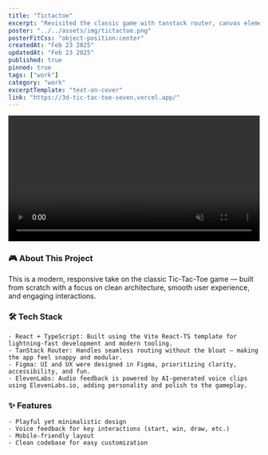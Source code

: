 ```yaml
---
title: "Tictactoe"
excerpt: "Revisited the classic game with tanstack router, canvas element... "
poster: "../../assets/img/tictactoe.png"
posterFitCss: "object-position:center"
createdAt: "Feb 23 2025"
updatedAt: "Feb 23 2025"
published: true
pinned: true
tags: ["work"]
category: "work"
excerptTemplate: "text-on-cover"
link: "https://3d-tic-tac-toe-seven.vercel.app/"
---
```




<video  class="m-v-sm-2" controls width="100%" autoplay loop muted playsinline>
  <source src={video} type="video/mp4" />
  Your browser does not support the video tag.
</video>

<p>
<a href="https://3d-tic-tac-3a6wpx5dp-burak-kuyucakls-projects.vercel.app/"  class="labelsmall" target="_blank">
  <IconGithub fill="var(--clr-on-surface)"/>
</a>
</p>

###  🎮 About This Project

This is a modern, responsive take on the classic Tic-Tac-Toe game — built from scratch with a focus on clean architecture, smooth user experience, and engaging interactions.

### 🛠 Tech Stack
	- React + TypeScript: Built using the Vite React-TS template for lightning-fast development and modern tooling.
	- TanStack Router: Handles seamless routing without the bloat — making the app feel snappy and modular.
	- Figma: UI and UX were designed in Figma, prioritizing clarity, accessibility, and fun.
	- ElevenLabs: Audio feedback is powered by AI-generated voice clips using ElevenLabs.io, adding personality and polish to the gameplay.

### ✨ Features
	- Playful yet minimalistic design
	- Voice feedback for key interactions (start, win, draw, etc.)
	- Mobile-friendly layout
	- Clean codebase for easy customization
